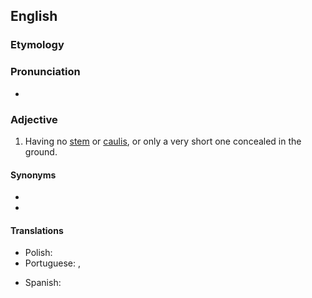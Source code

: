==English==

===Etymology===
{{prefix|en|a|caulescent}}

===Pronunciation===
* {{a|US}} {{IPA|en|/ˌæk.ɔ.ˈlɛs.ənt/|/ˌæk.ɔ.ˈlɛs.nt/}}

===Adjective===
{{en-adj|-}}

# {{lb|en|botany}} Having no [[stem]] or [[caulis]], or only a very short one concealed in the ground.

====Synonyms====
* {{l|en|acaulous}}
* {{l|en|acauline}}

====Translations====
{{trans-top|having no stem}}
* Polish: {{t+|pl|bezłodygowy}}
* Portuguese: {{t|pt|acaule}}, {{t|pt|acaulescente}}
{{trans-mid}}
* Spanish: {{t+|es|acaule}}
{{trans-bottom}}